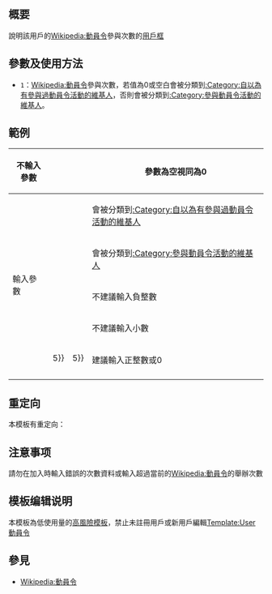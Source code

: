 {{NoteTA|G1=MediaWiki}}{{Documentation subpage}}<!-- 在本行下編輯模板說明 -->

== 概要 ==
說明該用戶的[[Wikipedia:動員令]]參與次數的[[Wikipedia:用戶框|用戶框]]
== 參數及使用方法 ==
*<code>1</code>：[[Wikipedia:動員令]]參與次數，若值為0或空白會被分類到[[:Category:自以為有參與過動員令活動的維基人]]，否則會被分類到[[:Category:參與動員令活動的維基人]]。
== 範例 ==
{| class="wikitable"
!不輸入參數
|{{tl|User 動員令}}||{{User 動員令}}||參數為空視同為0
|-
!rowspan="6"|輸入參數
|{{tl|User 動員令|0}}||{{User 動員令|0}}||會被分類到[[:Category:自以為有參與過動員令活動的維基人]]
|-
|{{tl|User 動員令|19}}||{{User 動員令|19}}||會被分類到[[:Category:參與動員令活動的維基人]]
|-
|{{tl|User 動員令|-1}}||{{User 動員令|-1}}||不建議輸入負整數
|-
|{{tl|User 動員令|0.3}}||{{User 動員令|0.3}}||不建議輸入小數
|-
|{{tl|User 動員令|2+3{{=}}5}}||{{User 動員令|2+3{{=}}5}}||rowspan="2"|建議輸入正整數或0
|-
|{{tl|User 動員令|測試}}||{{User 動員令|測試}}
|-
|}

== 重定向 ==
本模板有重定向：{{tl|User DC}}

== 注意事项 ==
請勿在加入{{tl|User 動員令}}時輸入錯誤的次數資料或輸入超過當前的[[Wikipedia:動員令]]的舉辦次數

== 模板编辑说明 ==
本模板為低使用量的[[Wikipedia:高風險模板|高風險模板]]，禁止未註冊用戶或新用戶編輯[[Template:User 動員令]]

== 參見 ==
*[[Wikipedia:動員令]]
<includeonly>{{Sandbox other||<!-- 本行下加入模板的分類 -->

}}</includeonly>